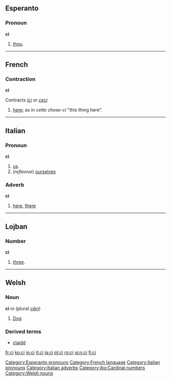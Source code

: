 ==Esperanto==
===Pronoun===
'''ci'''

# [[thou]].

[[Category:Esperanto pronouns]]
{{Universala Vortaro}}

----

==French==
===Contraction===
'''ci'''

Contracts ''[[ici]]'' or ''[[ceci]]''
#[[here]]; as in ''cette chose-ci'' "this thing here".

[[Category:French language]]

----

==Italian==
===Pronoun===
'''ci'''

# [[us]].
# (''reflexive'') [[ourselves]]

===Adverb===
'''ci'''

# [[here]], [[there]]

[[Category:Italian pronouns]]
[[Category:Italian adverbs]]

----

==Lojban==
===Number===
'''ci'''
#[[three]].

[[Category:jbo:Cardinal numbers]]

----

==Welsh==
===Noun===
'''ci''' ''m'' (plural [[cŵn]])
#[[dog|Dog]]

===Derived terms===
*[[cïaidd]]

[[Category:Welsh nouns]]

[[fr:ci]]
[[ko:ci]]
[[io:ci]]
[[it:ci]]
[[ja:ci]]
[[pl:ci]]
[[ro:ci]]
[[scn:ci]]
[[fi:ci]]